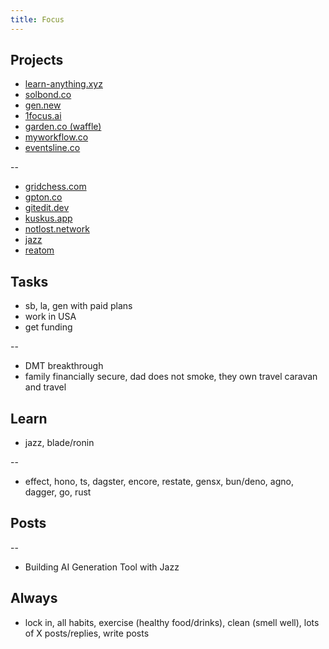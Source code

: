 ```yaml
---
title: Focus
---
```


## Projects

- [learn-anything.xyz](https://learn-anything.xyz)
- [solbond.co](https://solbond.co)
- [gen.new](https://gen.new)
- [1focus.ai](https://1focus.ai)
- [garden.co (waffle)](https://garden.co)
- [myworkflow.co](https://myworkflow.co)
- [eventsline.co](https://eventsline.co)

--

- [gridchess.com](https://gridchess.com)
- [gpton.co](https://gpton.co)
- [gitedit.dev](https://gitedit.dev)
- [kuskus.app](https://kuskus.app)
- [notlost.network](https://notlost.network)
- [jazz](https://jazz.tools)
- [reatom](https://v3.reatom.dev)

## Tasks

- sb, la, gen with paid plans
- work in USA
- get funding

--

- DMT breakthrough
- family financially secure, dad does not smoke, they own travel caravan and travel

## Learn

- jazz, blade/ronin

--

- effect, hono, ts, dagster, encore, restate, gensx, bun/deno, agno, dagger, go, rust

## Posts

--

- Building AI Generation Tool with Jazz

## Always

- lock in, all habits, exercise (healthy food/drinks), clean (smell well), lots of X posts/replies, write posts
